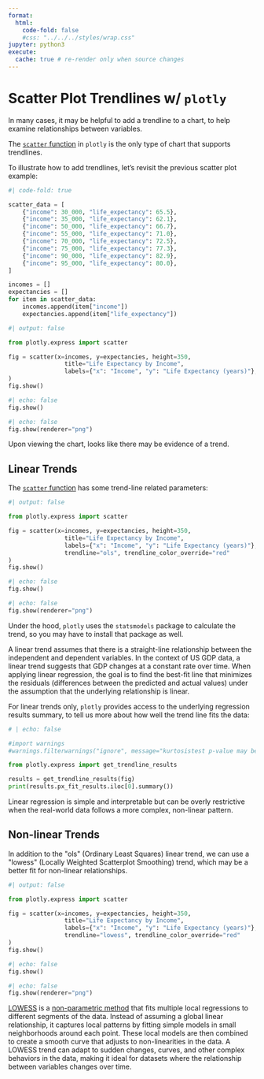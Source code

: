 ```yaml
---
format:
  html:
    code-fold: false
    #css: "../../../styles/wrap.css"
jupyter: python3
execute:
  cache: true # re-render only when source changes
---
```


# Scatter Plot Trendlines w/ `plotly`

In many cases, it may be helpful to add a trendline to a chart, to help examine relationships between variables.

The [`scatter` function](https://plotly.com/python-api-reference/generated/plotly.express.scatter) in `plotly` is the only type of chart that supports trendlines.

To illustrate how to add trendlines, let's revisit the previous scatter plot example:


```python
#| code-fold: true

scatter_data = [
    {"income": 30_000, "life_expectancy": 65.5},
    {"income": 35_000, "life_expectancy": 62.1},
    {"income": 50_000, "life_expectancy": 66.7},
    {"income": 55_000, "life_expectancy": 71.0},
    {"income": 70_000, "life_expectancy": 72.5},
    {"income": 75_000, "life_expectancy": 77.3},
    {"income": 90_000, "life_expectancy": 82.9},
    {"income": 95_000, "life_expectancy": 80.0},
]

incomes = []
expectancies = []
for item in scatter_data:
    incomes.append(item["income"])
    expectancies.append(item["life_expectancy"])

```

```python
#| output: false

from plotly.express import scatter

fig = scatter(x=incomes, y=expectancies, height=350,
                title="Life Expectancy by Income",
                labels={"x": "Income", "y": "Life Expectancy (years)"},
)
fig.show()
```

::: {.content-visible when-format="html"}
```python
#| echo: false
fig.show()
```
:::

::: {.content-visible when-format="pdf"}
```python
#| echo: false
fig.show(renderer="png")
```
:::

Upon viewing the chart, looks like there may be evidence of a trend.

## Linear Trends

The [`scatter` function](https://plotly.com/python-api-reference/generated/plotly.express.scatter) has some trend-line related parameters:

```python
#| output: false

from plotly.express import scatter

fig = scatter(x=incomes, y=expectancies, height=350,
                title="Life Expectancy by Income",
                labels={"x": "Income", "y": "Life Expectancy (years)"},
                trendline="ols", trendline_color_override="red"
)
fig.show()
```

::: {.content-visible when-format="html"}
```python
#| echo: false
fig.show()
```
:::

::: {.content-visible when-format="pdf"}
```python
#| echo: false
fig.show(renderer="png")
```
:::

:::{.callout-note title="FYI"}
Under the hood, `plotly` uses the `statsmodels` package to calculate the trend, so you may have to install that package as well.
:::

A linear trend assumes that there is a straight-line relationship between the independent and dependent variables. In the context of US GDP data, a linear trend suggests that GDP changes at a constant rate over time. When applying linear regression, the goal is to find the best-fit line that minimizes the residuals (differences between the predicted and actual values) under the assumption that the underlying relationship is linear.

For linear trends only, `plotly` provides access to the underlying regression results summary, to tell us more about how well the trend line fits the data:

```python
# | echo: false

#import warnings
#warnings.filterwarnings("ignore", message="kurtosistest p-value may be inaccurate")
```

```python
from plotly.express import get_trendline_results

results = get_trendline_results(fig)
print(results.px_fit_results.iloc[0].summary())
```


Linear regression is simple and interpretable but can be overly restrictive when the real-world data follows a more complex, non-linear pattern.

## Non-linear Trends

In addition to the \"ols\" (Ordinary Least Squares) linear trend, we can use a \"lowess\" (Locally Weighted Scatterplot Smoothing) trend, which may be a better fit for non-linear relationships.

```python
#| output: false

from plotly.express import scatter

fig = scatter(x=incomes, y=expectancies, height=350,
                title="Life Expectancy by Income",
                labels={"x": "Income", "y": "Life Expectancy (years)"},
                trendline="lowess", trendline_color_override="red"
)
fig.show()
```


::: {.content-visible when-format="html"}
```python
#| echo: false
fig.show()
```
:::

::: {.content-visible when-format="pdf"}
```python
#| echo: false
fig.show(renderer="png")
```
:::

[LOWESS](https://en.wikipedia.org/wiki/Local_regression) is a [non-parametric method](https://www.investopedia.com/terms/n/nonparametric-statistics.asp) that fits multiple local regressions to different segments of the data. Instead of assuming a global linear relationship, it captures local patterns by fitting simple models in small neighborhoods around each point. These local models are then combined to create a smooth curve that adjusts to non-linearities in the data. A LOWESS trend can adapt to sudden changes, curves, and other complex behaviors in the data, making it ideal for datasets where the relationship between variables changes over time.
